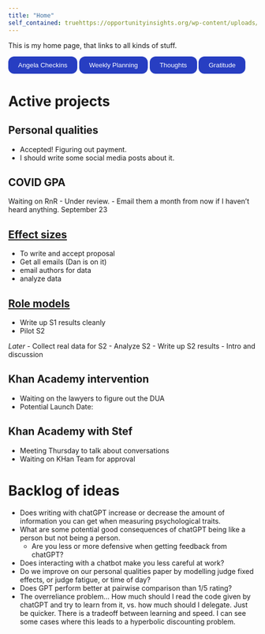 ```yaml
---
title: "Home"
self_contained: truehttps://opportunityinsights.org/wp-content/uploads/2023/07/CollegeAdmissions_Nontech.pdf?campaign_id=9&emc=edit_nn_20230724&instance_id=98292&nl=the-morning&regi_id=193353144&segment_id=140117&te=1&user_id=3df1c13f67c1cc50465f5cc2ad3445f5
---
```


This is my home page, that links to all kinds of stuff.

<!-- make a button -->
<button onclick="location.href='https://docs.google.com/document/d/1vYE5fymvYNpyUVd9APUqRUy3BS3_jatqYiXHDwDIgfM/edit'" type="button" style="background-color: #273ec2; color: white; padding: 10px 20px;border-radius: 12px;  border: none;">
Angela Checkins
</button>

<button onclick="location.href='https://docs.google.com/spreadsheets/d/1cuRdXy_Ygj9w3IASRL6ZLEFNn8vclvKzmSXdH6ITukI/edit#gid=0'" type="button" style="background-color: #273ec2; color: white; padding: 10px 20px;border-radius: 12px;  border: none;
">
Weekly Planning
</button>

<button onclick="location.href='https://docs.google.com/document/d/13s6nx6HYiW9trQQB7W-npEARN91ONd9QzYcLF39yqrs/edit'" type="button" style="background-color: #273ec2; color: white; padding: 10px 20px;border-radius: 12px;  border: none;
">
Thoughts
</button>

<button onclick="location.href='https://lirabenjamin.github.io/home/gratitude_journal.html'" type="button" style="background-color: #273ec2; color: white; padding: 10px 20px;border-radius: 12px;  border: none;
">
Gratitude
</button>



# Active projects

## Personal qualities
- Accepted! Figuring out payment.
- I should write some social media posts about it.

## COVID GPA
Waiting on RnR - Under review. 
- Email them a month from now if I haven't heard anything. September 23

## [Effect sizes](https://lirabenjamin.github.io/effect-size)
- To write and accept proposal
- Get all emails (Dan is on it)
- email authors for data
- analyze data

## [Role models](https://lirabenjamin.github.io/rolemodels)
- Write up S1 results cleanly
- Pilot S2
  
*Later*
- Collect real data for S2
- Analyze S2
- Write up S2 results
- Intro and discussion

## Khan Academy intervention
- Waiting on the lawyers to figure out the DUA
- Potential Launch Date:  

## Khan Academy with Stef
- Meeting Thursday to talk about conversations
- Waiting on KHan Team for approval

# Backlog of ideas
- Does writing with chatGPT increase or decrease the amount of information you can get when measuring psychological traits.
- What are some potential good consequences of chatGPT being like a person but not being a person.
  - Are you less or more defensive when getting feedback from chatGPT?
- Does interacting with a chatbot make you less careful at work?
- Do we improve on our personal qualities paper by modelling judge fixed effects, or judge fatigue, or time of day?
- Does GPT perform better at pairwise comparison than 1/5 rating?
- The overreliance problem... How much should I read the code given by chatGPT and try to learn from it, vs. how much should I delegate. Just be quicker. There is a tradeoff between learning and speed. I can see some cases where this leads to a hyperbolic discounting problem.